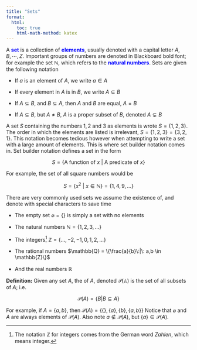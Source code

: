 ```yaml
---
title: "Sets"
format:
  html:
    toc: true
    html-math-method: katex
---
```


A [**set**]{style="color: blue"} is a collection of [**elements**]{style="color: blue"}, usually denoted with a capital letter $A,B,\cdots,Z$. Important groups of numbers are denoted in Blackboard bold font; for example the set $\mathbb{N}$, which refers to the [**natural numbers**]{style="color: blue"}. Sets are given the following notation

-   If $a$ is an element of $A$, we write $a \in A$

-   If every element in $A$ is in $B$, we write $A \subseteq B$

-   If $A \subseteq B$, and $B \subseteq A$, then $A$ and $B$ are equal, $A = B$

-   If $A \subseteq B$, but $A \not= B$, $A$ is a proper subset of $B$, denoted $A \subsetneq B$

A set $S$ containing the numbers $1,2$ and $3$ as elements is wrote $S = \{1,2,3\}$. The order in which the elements are listed is irrelevant, $S = \{1,2,3\} = \{3,2,1\}$. This notation becomes tedious however when attempting to write a set with a large amount of elements. This is where set builder notation comes in. Set builder notation defines a set in the form

$$
S = \{\text{A function of}\: x \:|\: \text{A predicate of}\: x\}
$$

For example, the set of all square numbers would be

$$
S = \{ x^2 \:|\: x \in \mathbb{N}\} = \{1,4,9,\ldots\}
$$

There are very commonly used sets we assume the existence of, and denote with special characters to save time

-   The empty set $\varnothing = \{\}$ is simply a set with no elements

-   The natural numbers $\mathbb{N} = \{1,2,3,\ldots\}$

-   The integers[^1] $\mathbb{Z} = \{\ldots, -2, -1, 0, 1, 2, \dots\}$

-   The rational numbers $\mathbb{Q} = \{\frac{a}{b}\:|\: a,b \in \mathbb{Z}\}$

-   And the real numbers $\mathbb{R}$

[^1]: The notation $\mathbb{Z}$ for integers comes from the German word *Zahlen*, which means integer.

**Definition:** Given any set $A$, the \vocab{power set} of $A$, denoted 
$\mathcal{P}(\mathbb{A})$ is the set of all subsets of $A$; i.e.

$$
        \mathcal{P}(A) = \{B | B \subseteq A\}
$$

For example, if $A = \{a,b\}$, then $\mathcal{P}(A) = \{\{\},\{a\},\{b\},\{a,b\}\}$ Notice that $\varnothing$ and $A$ are always elements of $\mathcal{P}(A)$. Also note $a \not\in \mathcal{P}(A)$, but $\{a\} \in \mathcal{P}(A)$.
